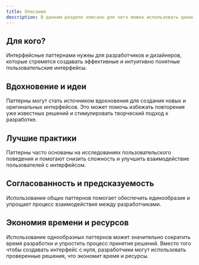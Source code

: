```yaml
---
title: Описание
description: В данном разделе описано для чего можно использовать данный сайт
---
```


## Для кого?
Интерфейсные паттернами нужеы для разработчиков и дизайнеров,
которые стремятся создавать эффективные и интуитивно понятные пользовательские интерфейсы.

## Вдохновение и идеи

Паттерны могут стать источником вдохновения для создания новых и оригинальных интерфейсов.
Это может помочь избежать повторения уже известных решений и стимулировать творческий подход к разработке.

## Лучшие практики

Паттерны часто основаны на исследованиях пользовательского поведения и помогают снизить сложность
и улучшить взаимодействие пользователей с интерфейсом.

## Согласованность и предсказуемость

Использование общих паттернов помогает обеспечить единообразие и упрощает процесс взаимодействия между разработчиками.

## Экономия времени и ресурсов

Использование однообразных паттернов может значительно сократить время разработки и упростить процесс принятия решений.
Вместо того чтобы создавать интерфейс с нуля, разработчики могут использовать проверенные решения,
что экономит время и ресурсы.
